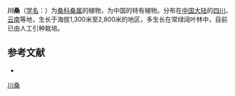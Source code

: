 {{Speciesbox
| name = 川桑
| status = 
| status_system = 
| image =
| genus = Morus
| species = notabilis
| authority = Schneid.
}}

'''川桑'''（[[学名|学名]]：{{lang|la|''Morus notabilis''}}）为[[桑科|桑科]][[桑属|桑属]]的植物，为中国的特有植物。分布在[[中国大陆|中国大陆]]的[[四川|四川]]、[[云南|云南]]等地，生长于海拔1,300米至2,800米的地区，多生长在常绿阔叶林中，目前已由人工引种栽培。

== 参考文献 ==
<div class="references-small">
* {{cite web| url =http://www.bioinfo.cn/db05/KmzwSpecies.php?action=view&id=13701| title =川桑| work =《中国高等植物数据库全库》| publisher =中国科学院微生物研究所| author =昆明植物研究所| accessdate =2009-02-24| deadurl =yes| archiveurl =https://web.archive.org/web/20160305094905/http://www.bioinfo.cn/db05/KmzwSpecies.php?action=view&id=13701| archivedate =2016-03-05}}
</div>
{{Taxonbar|from=Q15227849}}

[[Category:桑属|川桑]]


{{植物小作品}}